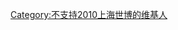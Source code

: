 {{Userbox
  |border-c = #000000
  |border-s = 1
  |id-c     = #FFFFFF
  |id-s     = 12
  |id-fc    = #000000
  |info-c   = #ffffff
  |info-s   = 8
  |info-fc  = #000000
  |id       = SB会
  |info     = 這位用戶杯葛[[上海世博會]]。
}}

[[Category:不支持2010上海世博的维基人]]